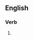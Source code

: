 ==English==

===Verb===
{{head|en|verb form}}

# {{present participle of|promenade|lang=en|nocat=1}}